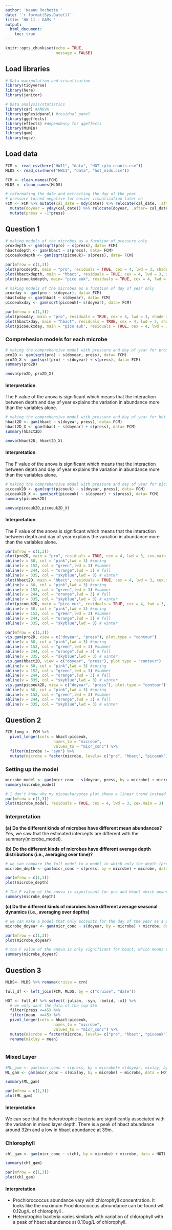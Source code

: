 ```yaml
---
author: 'Keanu Rochette '
date: '`r format(Sys.Date())`'
title: 'HW 11 - GAMs '
output: 
  html_document: 
    toc: true
---
```


```r
knitr::opts_chunk$set(echo = TRUE, 
                      message = FALSE)
```

## Load libraries
```r
# Data manipulation and visualization 
library(tidyverse)
library(here)
library(janitor)

# Data analysis/statistics 
library(car) #ANOVA
library(ggResidpanel) #residual panel
library(ggeffects)
library(effects) #dependency for ggeffects
library(MuMIn)
library(gam)
library(mgcv)

```


## Load data

```r
FCM <- read_csv(here("HW11", "data", "HOT_cyto_counts.csv"))
MLDS <- read_csv(here("HW11", "data", "hot_mlds.csv"))

FCM <- clean_names(FCM)
MLDS <- clean_names(MLDS)

```

```r
# reformating the date and extracting the day of the year
# pressure turned negative for easier visualization later on 
FCM <- FCM %>% mutate(cal_date = mdy(date)) %>% relocate(cal_date, .after= date) %>% 
  mutate(doyear = yday(cal_date)) %>% relocate(doyear, .after= cal_date) %>% 
  mutate(press = -1*press)
```


## Question 1 

```r
# making models of the microbes as a fucntion of pressure only 
proxdepth <- gam(sqrt(pro) ~ s(press), data= FCM)
hbactxdepth <- gam(hbact ~ s(press), data= FCM)
picoeukxdepth <- gam(sqrt(picoeuk)~ s(press), data= FCM)

par(mfrow = c(1,3))
plot(proxdepth, main = "pro", residuals = TRUE, cex = 4, lwd = 3, shade = TRUE, shade.col = "green")
plot(hbactxdepth, main = "hbact", residuals = TRUE, cex = 4, lwd = 3, shade = TRUE, shade.col = "red")
plot(picoeukxdepth, main= "pico euk", residuals = TRUE, cex = 4, lwd = 3, shade = TRUE, shade.col = "royalblue")
```




```r
# making models of the microbes as a fucntion of day of year only 
proxday <- gam(pro ~ s(doyear), data= FCM)
hbactxday <- gam(hbact ~ s(doyear), data= FCM)
picoeukxday <- gam(sqrt(picoeuk)~ s(doyear), data= FCM)

par(mfrow = c(1,3))
plot(proxday, main = "pro", residuals = TRUE, cex = 4, lwd = 3, shade = TRUE, shade.col = "green")
plot(hbactxday, main = "hbact", residuals = TRUE, cex = 4, lwd = 3, shade = TRUE, shade.col = "red")
plot(picoeukxday, main = "pico euk", residuals = TRUE, cex = 4, lwd = 3, shade = TRUE, shade.col = "royalblue")
```

### Comprehesion models for each microbe

```r
# making the comprehensive model with pressure and day of year for prochlorococcus
pro2D <- gam(sqrt(pro) ~ s(doyear, press), data= FCM) 
pro2D_X <- gam(sqrt(pro) ~ s(doyear) + s(press), data= FCM) 
summary(pro2D)
``` 

```r
anova(pro2D, pro2D_X)
```

#### Interpretation

The F value of the anova is significant which means that the interaction between depth and day of year explains the variation in abundance more than the variables alone.


```r
# making the comprehensive model with pressure and day of year for het bacteria
hbact2D <- gam(hbact ~ s(doyear, press), data= FCM) 
hbact2D_X <- gam(hbact ~ s(doyear) + s(press), data= FCM) 
summary(hbact2D)
``` 

```r
anova(hbact2D, hbact2D_X)
```
#### Interpretation

The F value of the anova is significant which means that the interaction between depth and day of year explains the variation in abundance more than the variables alone.


```r
# making the comprehensive model with pressure and day of year for pico eukaryotes
picoeuk2D <- gam(sqrt(picoeuk) ~ s(doyear, press), data= FCM) 
picoeuk2D_X <- gam(sqrt(picoeuk) ~ s(doyear) + s(press), data= FCM) 
summary(picoeuk2D)
``` 

```r
anova(picoeuk2D,picoeuk2D_X)
```
#### Interpretation

The F value of the anova is significant which means that the interaction between depth and day of year explains the variation in abundance more than the variables alone.


```r
par(mfrow = c(1,3))
plot(pro2D, main = "pro", residuals = TRUE, cex = 4, lwd = 3, cex.main = 3)
abline(v = 60, col = "pink",lwd = 3) #spring
abline(v = 152, col = "green",lwd = 3) #summer
abline(v = 244, col = "orange",lwd = 3) # fall
abline(v = 335, col = "skyblue",lwd = 3) # winter
plot(hbact2D, main = "hbact", residuals = TRUE, cex = 4, lwd = 3, cex.main = 3)
abline(v = 60, col = "pink",lwd = 3) #spring
abline(v = 152, col = "green",lwd = 3) #summer
abline(v = 244, col = "orange",lwd = 3) # fall
abline(v = 335, col = "skyblue",lwd = 3) # winter
plot(picoeuk2D, main = "pico euk", residuals = TRUE, cex = 4, lwd = 3, cex.main = 3)
abline(v = 60, col = "pink",lwd = 3) #spring
abline(v = 152, col = "green",lwd = 3) #summer
abline(v = 244, col = "orange",lwd = 3) # fall
abline(v = 335, col = "skyblue",lwd = 3) # winter
```

```r
par(mfrow = c(1,3))
vis.gam(pro2D, view = c("doyear", "press"), plot.type = "contour")
abline(v = 60, col = "pink",lwd = 3) #spring
abline(v = 152, col = "green",lwd = 3) #summer
abline(v = 244, col = "orange",lwd = 3) # fall
abline(v = 335, col = "skyblue",lwd = 3) # winter
vis.gam(hbact2D, view = c("doyear", "press"), plot.type = "contour")
abline(v = 60, col = "pink",lwd = 3) #spring
abline(v = 152, col = "green",lwd = 3) #summer
abline(v = 244, col = "orange",lwd = 3) # fall
abline(v = 335, col = "skyblue",lwd = 3) # winter
vis.gam(picoeuk2D, view = c("doyear", "press"), plot.type = "contour")
abline(v = 60, col = "pink",lwd = 3) #spring
abline(v = 152, col = "green",lwd = 3) #summer
abline(v = 244, col = "orange",lwd = 3) # fall
abline(v = 335, col = "skyblue",lwd = 3) # winter
```


## Question 2

```r
FCM_long <- FCM %>% 
  pivot_longer(cols = hbact:picoeuk,
                     names_to = "microbe", 
                     values_to = "micr_conc") %>% 
  filter(microbe != "syn") %>% 
  mutate(microbe = factor(microbe, levels= c("pro", "hbact", "picoeuk"))) 

```

### Setting up the model
```r
microbe_model <- gam(micr_conc ~ s(doyear, press, by = microbe) + microbe, data= FCM_long) 
summary(microbe_model)
```

```r
# I don't know why my picoeukaryotes plot shows a linear trend instead of a contour plot...
par(mfrow = c(1,3))
plot(microbe_model, residuals = TRUE, cex = 4, lwd = 3, cex.main = 3)
```



### Interpretation
**(a) Do the different kinds of microbes have different mean abundances?**  
Yes, we saw that the estimated intercepts are different with the summary(microbe_model). 

**(b) Do the different kinds of microbes have different average depth distributions (i.e., averaging over time)?**

```r
# we can compare the full model to a model in which only the depth (pressure) is accounted for in the variation of abundance of the microbes
microbe_depth <- gam(micr_conc ~ s(press, by = microbe) + microbe, data= FCM_long) 
```

```r
par(mfrow = c(1,3))
plot(microbe_depth)
```

```r
# The F value of the anova is significant for pro and hbact which means that they are differently distributed on average by depth when averaging over time.
summary(microbe_depth)
```


**(c) Do the different kinds of microbes have different average seasonal dynamics (i.e., averaging over depths)**

```r
# we can make a model that only accounts for the day of the year as a predictor for the variation in microbe abundance
microbe_doyear <- gam(micr_conc ~ s(doyear, by = microbe) + microbe, data= FCM_long) 
```

```r
par(mfrow = c(1,3))
plot(microbe_doyear)
```

```r
# the F value of the anova is only significant for hbact, which means that hetero trophic bacteria are distributed differently throughout the year. 
summary(microbe_doyear)
```


## Question 3 

```r
MLDS<- MLDS %>% rename(cruise = crn)
```

```r
full_df <- left_join(FCM, MLDS, by = c("cruise", "date"))
```


```r
HOT <- full_df %>% select(-julian, -syn, -botid, -x1) %>% 
  # we only want the data of the top 45m 
  filter(press <=45) %>%  
  filter(mean  <=45) %>% 
  pivot_longer(cols = hbact:picoeuk,
                     names_to = "microbe", 
                     values_to = "micr_conc") %>% 
  mutate(microbe = factor(microbe, levels= c("pro", "hbact", "picoeuk"))) %>% 
  rename(mixlay = mean)
  
```

### Mixed Layer
```r
#ML_gam <- gam(micr_conc ~ s(press, by = microbe)+ s(doyear, mixlay, by = microbe) + microbe, data = HOT)
ML_gam <- gam(micr_conc ~ s(mixlay, by = microbe) + microbe, data = HOT)
```

```r
summary(ML_gam)
```


```r
par(mfrow = c(1,3))
plot(ML_gam)
```

#### Interpretation
We can see that the heterotrophic bacteria are significantly associated with the variation in mixed layer depth. There is a peak of hbact abundance around 32m and a low in hbact abundance at 39m. 

### Chlorophyll
```r
chl_gam <- gam(micr_conc ~ s(chl, by = microbe) + microbe, data = HOT)
```

```r
summary(chl_gam)
```


```r
par(mfrow = c(1,3))
plot(chl_gam)
```

#### Interpretation

- Prochlorococcus abundance vary with chlorophyll concentration. It looks like the maximum Prochlorococcus abnundance can be found wit 0.12ug/L of chlorophyll .
- Heterotrophic bacteria varies similarly with variation of chlorophyll with a peak of hbact abundance at 0.10ug/L of chlorophyll. 











